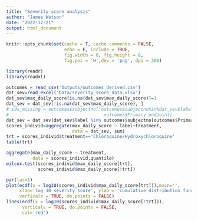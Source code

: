 ```yaml
---
title: "Severity score analysis"
author: "James Watson"
date: "2022-12-21"
output: html_document
---
```


```r
knitr::opts_chunk$set(cache = T, cache.comments = FALSE,
                      echo = F, include = TRUE, 
                      fig.width = 8, fig.height = 8,
                      fig.pos = 'H',dev = 'png', dpi = 300)

library(readr)
library(readxl)
```



```r
outcomes = read_csv('Outputs/outcomes_derived.csv')
dat_sev=read_excel('Data/severity_score_data.xlsx')
dat_sev$max_daily_score[is.na(dat_sev$max_daily_score)]=1
dat_sev = dat_sev[!is.na(dat_sev$max_daily_score), ]
# ids_missing = outcomes$subjectno[!outcomes$subjectno%in%dat_sev$label &
#                                    outcomes$Primary_endpoint]
dat_sev = dat_sev[dat_sev$label %in% outcomes$subjectno[outcomes$Primary_endpoint],]
scores_individ=aggregate(max_daily_score ~ label+treatment, 
                         data = dat_sev, sum)
trt = scores_individ$treatment=='Chloroquine/Hydroxychloroquine'
table(trt)

aggregate(max_daily_score ~ treatment, 
          data = scores_individ,quantile)
wilcox.test(scores_individ$max_daily_score[trt],
            scores_individ$max_daily_score[!trt])
```



```r
par(las=1)
plot(ecdf(x = log10(scores_individ$max_daily_score[trt])),main='',
     xlab='log 10 severity score', ylab = 'cumulative distribution function',
     verticals = TRUE, do.points = FALSE)
lines(ecdf(x = log10(scores_individ$max_daily_score[!trt])),
      verticals = TRUE, do.points = FALSE,
      col='red')
```

